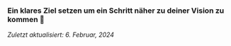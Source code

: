 ### Ein klares Ziel setzen um ein Schritt näher zu deiner Vision zu kommen 🥅

_Zuletzt aktualisiert: 6. Februar, 2024_
